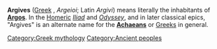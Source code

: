 '''Argives''' ([[Greek language|Greek]] ''{{polytonic|Ἀργεῖοι}}'', ''Argeioi''; Latin ''Argivi'') means literally the inhabitants of '''[[Argos]]'''. In the [[Homer]]ic ''[[Iliad]]'' and ''[[Odyssey]]'', and in later classical epics, "Argives" is an alternate name for the '''[[Achaeans]]''' or [[Greeks]] in general.

{{Stub}}

{{Disambig}}

[[Category:Greek mythology]]
[[Category:Ancient peoples]]